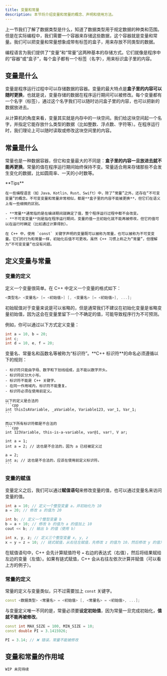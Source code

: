 ```yaml
---
title: 变量和常量
description: 本节将介绍变量和常量的概念、声明和使用方法。
---
```


上一节我们了解了数据类型是什么，知道了数据类型用于规定数据的种类和范围。但是在实际编程中，我们需要一个容器来存储这些数据，这个容器就是变量和常量。我们可以把变量和常量想象成带有标签的盒子，用来存放不同类型的数据。

编程语言为我们提供了“变量”和“常量”这两种基本的存储方式。它们就像是程序中的“容器”或“盒子”，每个盒子都有一个标签（名字），用来标识盒子里的内容。

## 变量是什么

变量是程序运行过程中可以存储数据的容器。变量的最大特点是**盒子里的内容可以随时更换**，也就是说，变量存储的数据在程序运行期间可以被修改。每个变量都有一个名字（标签），通过这个名字我们可以随时访问盒子里的内容，也可以把新的数据放进去。

从计算机的角度来看，变量其实就是内存中的一块空间。我们给这块空间起一个名字，并指定它能存放什么类型的数据（比如整数、浮点数、字符等）。在程序运行时，我们理论上可以随时读取或修改这块空间里的内容。

## 常量是什么

常量也是一种数据容器，但它和变量最大的不同是：**盒子里的内容一旦放进去就不能再更换**。常量的值在程序运行期间始终保持不变。常量适合用来存储那些不会发生变化的数据，比如圆周率、一天的小时数等。

<Callout>
    **Tips**

    在一些编程语言（如 Java、Kotlin、Rust、Swift）中，除了“常量”之外，还存在“不可变变量”的概念。不可变变量和常量非常相似，都是**盒子里的内容不能被更换**，但它们在语义上有一些细微的区别。

    - **常量**通常指的是在编译期间就确定了值，整个程序运行过程中都不会改变。
    - **不可变变量**则是指在程序运行期间，变量的值一旦初始化就不能再被修改，但它的值可以在运行时确定（比如通过计算得到）。

    在 C++ 中，使用 `const` 关键字声明的变量既可以被称为常量，也可以被称为不可变变量。它们的行为和常量一样，初始化后值不可更改。虽然 C++ 习惯上称之为“常量”，但理解为“不可变变量”也没有问题。
</Callout>

## 定义变量与常量

### 变量的定义

定义一个变量很简单。在 C++ 中定义一个变量的格式如下：

```cpp
<类型名> <变量名> [= <初始值>] [, <变量名> [= <初始值>], ...];
```

<Callout>初始赋值对于变量来说是可以省略的，但是通常我们不建议在初始化变量是省略变量初始值，因为这会在变量里留下一个不确定的值，可能导致程序行为不可预测。</Callout>

例如，你可以通过以下方式定义变量：

```cpp
int a = 10, b = 20;
int c;
int d = 10, e, f = 20;
```

<Callout>
    变量名、常量名和函数名等被称为“标识符”。**C++ 标识符**的命名必须遵循以下的规则：

    - 标识符只能由字母、数字和下划线组成，且不能以数字开头。
    - 标识符区分大小写。
    - 标识符不能是 C++ 关键字。
    - 在同一作用域内，标识符不能重复。
    - 标识符必须在使用前定义。

    以下的定义是合法的
    ```cpp
    int thisIsAVariable, _aVariable, Variable123, var_1, Var_1;
    ```

    而以下所有标识符都是不合法的
    ```cpp
    int 123Variable, this-is-a-variable, var@1, var!, V ar;

    int a = 1;
    int a = 2; // 这也是不合法的，因为 a 已经被定义过

    a = 2;
    int a; // 这也是不合法的，应该在使用前定义标识符。
    ```
</Callout>

### 变量的赋值

变量定义之后，我们可以通过**赋值语句**来修改变量的值，也可以通过变量名来访问变量的值。

```cpp
int a = 10; // 定义一个整型变量 a，并初始化为 10
a = 20; // 修改 a 的值为 20

int b; // 定义一个整型变量 b
b = a + 10; // 修改 b 的值为 a 的值加上 10
cout << b; // 输出 b 的值（使用 b）

int x, y, z; // 定义三个整型变量 x, y, z
x = y = z = 10; // 链式赋值，从右往左赋值，先修改 z 的值为 10，然后修改 y 的值为 z 的值，最后修改 x 的值为 y 的值。从结果而言，x、y、z 的值都是 10。
```

在赋值语句中，C++ 会先计算赋值符号 `=` 右边的表达式（右值），然后将结果赋给左边的变量（左值）。如果有链式赋值，C++ 会从右往左依次计算并赋值（可以看上方的例子）。

### 常量的定义

常量的定义与变量类似，只不过需要加上 `const` 关键字。

```cpp
const <数据类型> <常量名> = <初始值> [, <常量名> = <初始值>, ...];
```

与变量定义唯一不同的是，常量必须要**设定初始值**，因为常量一旦完成初始化，**值就不能再被修改**。

```cpp
const int MAX_SIZE = 100, MIN_SIZE = 10;
const double PI = 3.1415926;

PI = 3.14; // ❌ 错误，常量不能被修改
```

## 变量和常量的作用域

`WIP 未完待续`
